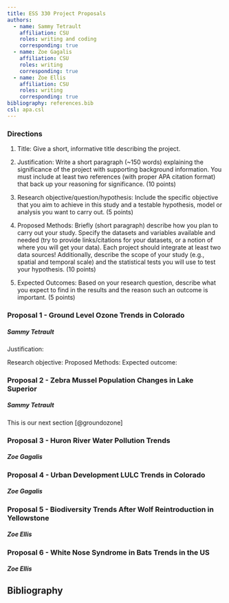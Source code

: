 ```yaml
---
title: ESS 330 Project Proposals
authors:
  - name: Sammy Tetrault
    affiliation: CSU
    roles: writing and coding
    corresponding: true
  - name: Zoe Gagalis
    affiliation: CSU
    roles: writing
    corresponding: true
  - name: Zoe Ellis
    affiliation: CSU
    roles: writing
    corresponding: true
bibliography: references.bib
csl: apa.csl
---
```


### Directions
1) Title: Give a short, informative title describing the project.

2) Justification: Write a short paragraph (~150 words) explaining the significance of the project with supporting background information. You must include at least two references (with proper APA citation format) that back up your reasoning for significance. (10 points)

3) Research objective/question/hypothesis: Include the specific objective that you aim to achieve in this study and a testable hypothesis, model or analysis you want to carry out. (5 points)

4) Proposed Methods: Briefly (short paragraph) describe how you plan to carry out your study. Specify the datasets and variables available and needed (try to provide links/citations for your datasets, or a notion of where you will get your data). Each project should integrate at least two data sources! Additionally, describe the scope of your study (e.g., spatial and temporal scale) and the statistical tests you will use to test your hypothesis. (10 points)

5) Expected Outcomes: Based on your research question, describe what you expect to find in the results and the reason such an outcome is important. (5 points)

### Proposal 1 - Ground Level Ozone Trends in Colorado
##### Sammy Tetrault
Justification:

Research objective:
Proposed Methods:
Expected outcome:

### Proposal 2 - Zebra Mussel Population Changes in Lake Superior
##### Sammy Tetrault
This is our next section [@groundozone]

### Proposal 3 - Huron River Water Pollution Trends
##### Zoe Gagalis

### Proposal 4 - Urban Development LULC Trends in Colorado
##### Zoe Gagalis

### Proposal 5 - Biodiversity Trends After Wolf Reintroduction in Yellowstone
##### Zoe Ellis

### Proposal 6 - White Nose Syndrome in Bats Trends in the US
##### Zoe Ellis

## Bibliography